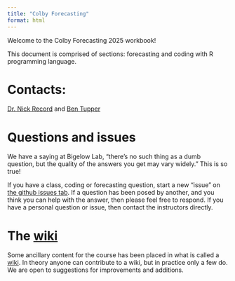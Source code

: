 ```yaml
---
title: "Colby Forecasting"
format: html
---
```


Welcome to the Colby Forecasting 2025 workbook!  

This document is comprised of sections: forecasting and coding with R programming language. 

# Contacts:

[Dr. Nick Record](mailto:nrecord@bigelow.org) and [Ben Tupper](mailto:btupper@bigelow.org)

# Questions and issues

We have a saying at Bigelow Lab, "there's no such thing as a dumb question, but the quality of the answers you get may vary widely." This is so true!

If you have a class, coding or forecasting question, start a new "issue" on [the github issues tab](https://github.com/BigelowLab/ColbyForecasting2025/issues).  If a question has been posed by another, and you think you can help with the answer, then please feel free to respond. If you have a personal question or issue, then contact the instructors directly.

# The [wiki](https://en.wikipedia.org/wiki/Wiki)

Some ancillary content for the course has been placed in what is called a [wiki](https://github.com/BigelowLab/ColbyForecasting2025/wiki). In theory anyone can contribute to a wiki, but in practice only a few do. We are open to suggestions for improvements and additions.

